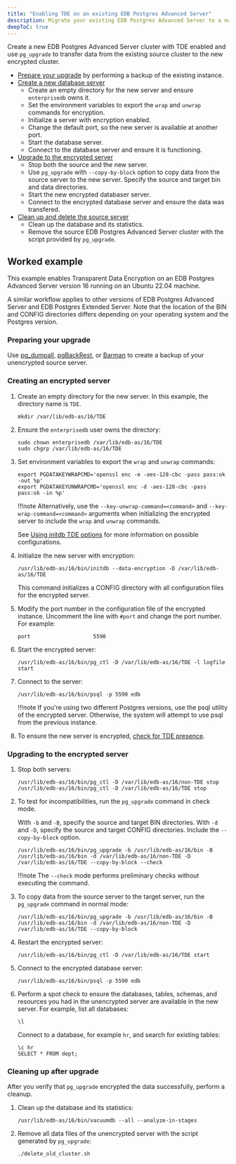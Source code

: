 ```yaml
---
title: "Enabling TDE on an existing EDB Postgres Advanced Server"
description: Migrate your existing EDB Postgres Advanced Server to a new TDE-enabled database server.
deepToC: true
---
```


Create a new EDB Postgres Advanced Server cluster with TDE enabled 
and use `pg_upgrade` to transfer data from the existing source cluster to the new encrypted cluster. 

- [Prepare your upgrade](#preparing-your-upgrade) by performing a backup of the existing instance. 
- [Create a new database server](#creating-an-encrypted-server)
    - Create an empty directory for the new server and ensure `enterprisedb` owns it.
    - Set the environment variables to export the `wrap` and `unwrap` commands for encryption. 
    - Initialize a server with encryption enabled.
    - Change the default port, so the new server is available at another port. 
    - Start the database server.
    - Connect to the database server and ensure it is functioning.
- [Upgrade to the encrypted server](#upgrading-to-the-encrypted-server)
    - Stop both the source and the new server. 
    - Use `pg_upgrade` with `--copy-by-block` option to copy data from the source server to the new server. Specify the source and target bin and data directories. 
    - Start the new encrypted databaser server. 
    - Connect to the encrypted database server and ensure the data was transfered. 
- [Clean up and delete the source server](#cleaning-up-after-upgrade)
    - Clean up the database and its statistics. 
    - Remove the source EDB Postgres Advanced Server cluster with the script provided by `pg_upgrade`. 

## Worked example

This example enables Transparent Data Encryption on an EDB Postgres Advanced Server version 16 running on an Ubuntu 22.04 machine. 

A similar workflow applies to other versions of EDB Postgres Advanced Server and EDB Postgres Extended Server. Note that the location of the BIN and CONFIG directories differs depending on your operating system and the Postgres version.

### Preparing your upgrade 

Use [pg_dumpall](https://www.postgresql.org/docs/current/app-pg-dumpall.html), [pgBackRest](/supported-open-source/pgbackrest/), or [Barman](/supported-open-source/barman/) to create a backup of your unencrypted source server. 

### Creating an encrypted server 

1.  Create an empty directory for the new server. In this example, the directory name is `TDE`. 
  
    ```
    mkdir /var/lib/edb-as/16/TDE 
    ```

1.  Ensure the `enterprisedb` user owns the directory:

    ```
    sudo chown enterprisedb /var/lib/edb-as/16/TDE
    sudo chgrp /var/lib/edb-as/16/TDE
    ```

1.  Set environment variables to export the `wrap` and `unwrap` commands:

    ```
    export PGDATAKEYWRAPCMD='openssl enc -e -aes-128-cbc -pass pass:ok -out %p'
    export PGDATAKEYUNWRAPCMD='openssl enc -d -aes-128-cbc -pass pass:ok -in %p'
    ```

    !!!note
       Alternatively, use the `--key-unwrap-command=<command>` and `--key-wrap-command=<command>` arguments when initializing the encrypted server to include the `wrap` and `unwrap` commands.
       
       See [Using initdb TDE options](../initdb_tde_options/) for more information on possible configurations.

1.  Initialize the new server with encryption: 
    
    ```
    /usr/lib/edb-as/16/bin/initdb --data-encryption -D /var/lib/edb-as/16/TDE
    ```

    This command initializes a CONFIG directory with all configuration files for the encrypted server.

1.  Modify the port number in the configuration file of the encrypted instance. Uncomment the line with `#port` and change the port number. For example:

    ```
    port                    5590
    ```

1.  Start the encrypted server: 

    ```
    /usr/lib/edb-as/16/bin/pg_ctl -D /var/lib/edb-as/16/TDE -l logfile start
    ```

1.  Connect to the server: 

    ```
    /usr/lib/edb-as/16/bin/psql -p 5590 edb
    ```

    !!!note
       If you're using two different Postgres versions, use the psql utility of the encrypted server. Otherwise, the system will attempt to use psql from the previous instance.

1.  To ensure the new server is encrypted, [check for TDE presence](verifying_tde). 

### Upgrading to the encrypted server

1.  Stop both servers:
    
    ```
    /usr/lib/edb-as/16/bin/pg_ctl -D /var/lib/edb-as/16/non-TDE stop
    /usr/lib/edb-as/16/bin/pg_ctl -D /var/lib/edb-as/16/TDE stop
    ```

1.  To test for incompatibilities, run the `pg_upgrade` command in check mode. 
    
    With `-b` and `-B`, specify the source and target BIN directories. With `-d` and `-D`, specify the source and target CONFIG directories.
    Include the `--copy-by-block` option. 

    ```  
    /usr/lib/edb-as/16/bin/pg_upgrade -b /usr/lib/edb-as/16/bin -B /usr/lib/edb-as/16/bin -d /var/lib/edb-as/16/non-TDE -D /var/lib/edb-as/16/TDE --copy-by-block --check
    ```

    !!!note
       The `--check` mode performs preliminary checks without executing the command.

1.  To copy data from the source server to the target server, run the `pg_upgrade` command in normal mode: 

    ```
    /usr/lib/edb-as/16/bin/pg_upgrade -b /usr/lib/edb-as/16/bin -B /usr/lib/edb-as/16/bin -d /var/lib/edb-as/16/non-TDE -D /var/lib/edb-as/16/TDE --copy-by-block
    ```

1.  Restart the encrypted server: 

    ```
    /usr/lib/edb-as/16/bin/pg_ctl -D /var/lib/edb-as/16/TDE start
    ```

1.  Connect to the encrypted database server:

    ```
    /usr/lib/edb-as/16/bin/psql -p 5590 edb
    ```

1.  Perform a spot check to ensure the databases, tables, schemas, and resources you had in the unencrypted server are available in the new server. For example, list all databases:

    ```
    \l
    ```

    Connect to a database, for example `hr`, and search for existing tables: 

    ```
    \c hr 
    SELECT * FROM dept;
    ```

### Cleaning up after upgrade 

After you verify that `pg_upgrade` encrypted the data successfully, perform a cleanup. 

1.  Clean up the database and its statistics: 

    ```
    /usr/lib/edb-as/16/bin/vacuumdb --all --analyze-in-stages
    ```

1.  Remove all data files of the unencrypted server with the script generated by `pg_upgrade`:

    ```
    ./delete_old_cluster.sh
    ```
